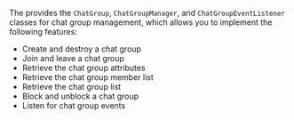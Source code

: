 <PlatformWrapper platform="react-native">

The <Vg k="CHAT_SDK"/> provides the `ChatGroup`, `ChatGroupManager`, and `ChatGroupEventListener` classes for chat group management, which allows you to implement the following features:

- Create and destroy a chat group
- Join and leave a chat group
- Retrieve the chat group attributes
- Retrieve the chat group member list
- Retrieve the chat group list
- Block and unblock a chat group
- Listen for chat group events

</PlatformWrapper>